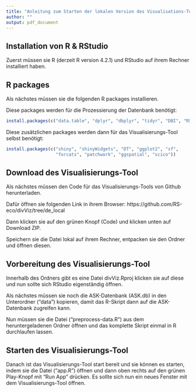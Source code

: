 ```yaml
---
title: "Anleitung zum Starten der lokalen Version des Visualisations-Tool für Biodiversitäts-Daten"
author: ""
output: pdf_document
---
```


## Installation von R & RStudio

Zuerst müssen sie R (derzeit R version 4.2.1) und RStudio auf ihrem Rechner installiert haben.

## R packages

Als nächstes müssen sie die folgenden R packages installieren.

Diese packages werden für die Prozessierung der Datenbank benötigt:

```r
install.packages(c("data.table", "dplyr", "dbplyr", "tidyr", "DBI", "RSQLite"))
```

Diese zusätzlichen packages werden dann für das Visualisierungs-Tool selbst benötigt:

```r
install.packages(c("shiny", "shinyWidgets", "DT", "ggplot2", "sf",
                   "forcats", "patchwork", "ggspatial", "scico"))
```

## Download des Visualisierungs-Tool

Als nächstes müssen den Code für das Visualisierungs-Tools von Github herunterladen.

Dafür öffnen sie folgenden Link in ihrem Browser: https://github.com/RS-eco/divViz/tree/de_local

Dann klicken sie auf den grünen Knopf (Code) und klicken unten auf Download ZIP.

Speichern sie die Datei lokal auf ihrem Rechner, entpacken sie den Ordner und öffnen diesen.

## Vorbereitung des Visualisierungs-Tool

Innerhalb des Ordners gibt es eine Datei divViz.Rproj klicken sie auf diese und nun sollte sich RStudio eigenständig öffnen.

Als nächstes müssen sie noch die ASK-Datenbank (ASK.db) in den Unterordner ("data") kopieren, damit das R-Skript dann auf die ASK-Datenbank zugreifen kann.

Nun müssen sie die Datei ("preprocess-data.R") aus dem heruntergeladenen Ordner öffnen und das komplette Skript einmal in R durchlaufen lassen.

## Starten des Visualisierungs-Tool

Danach ist das Visualisierungs-Tool start bereit und sie können es starten, indem sie die Datei ("app.R") öffnen und dann oben rechts auf den grünen Play-Knopf mit "Run App" drücken. Es sollte sich nun ein neues Fenster mit dem Visualisierungs-Tool öffnen.